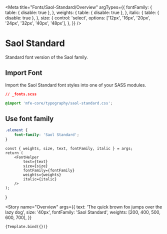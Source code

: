 
<Meta
    title="Fonts/Saol-Standard/Overview"
    argTypes={{
        fontFamily: {
            table: { disable: true },
        },
        weights: {
            table: { disable: true },
        },
        italic: {
            table: { disable: true },
        },
        size: {
            control: 'select',
            options: ['12px', '16px', '20px', '24px', '32px', '40px', '48px'],
        },
    }}
/>

# Saol Standard

Standard font version of the Saol family.

## Import Font

Import the Saol Standard font styles into one of your SASS modules.

```css
// _fonts.scss

@import 'mfe-core/typography/saol-standard.css';
```

## Use font family

```css
.element {
    font-family: 'Saol Standard';
}
```

    const { weights, size, text, fontFamily, italic } = args;
    return (
        <FontHelper
            text={text}
            size={size}
            fontFamily={fontFamily}
            weights={weights}
            italic={italic}
        />
    );
}

<Story
    name="Overview"
    args={{
        text: 'The quick brown fox jumps over the lazy dog',
        size: '40px',
        fontFamily: 'Saol Standard',
        weights: [200, 400, 500, 600, 700],
    }}
>
    {Template.bind({})}
</Story>
